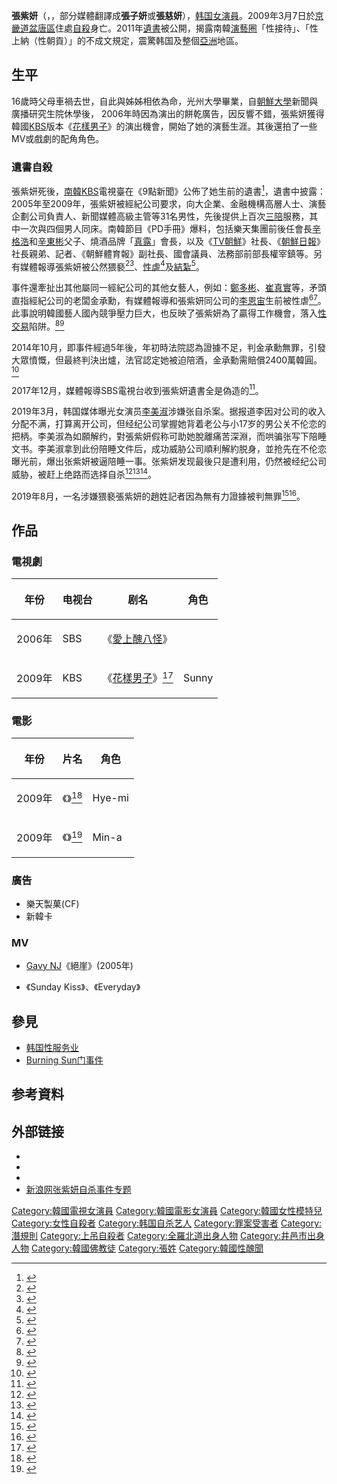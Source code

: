 {{Expand Korean|time=2018-08-12T18:03:00+00:00}}
{{藝人
| 姓名 = 張紫妍
| 類型 = 女演員
| 圖片 = 
| 圖片簡介 = 
| 圖片尺寸 = 
| 外文名 = 장자연
| 外文  = ko
| 羅馬拼音 = Jang Ja-yeon
| 綽號 = 
| 別名 = 
| 出生日期 = {{birth date|df=yes|1980|1|25}}
| 逝世日期 = {{Death date and age|2009|3|7|1980|1|25}}
| 出生地點 = {{ROK-1972|short=yes}}[[全羅北道|全羅北道]][[井邑市|井邑市]]
| 逝世地點 = {{KOR}}[[京畿道|京畿道]][[城南市|城南市]][[盆唐區|盆唐區]]{{link-ko|盆唐洞|분당동}}
| 國籍 = {{ROK}}
| 語言 = [[韓語|韓語]]、[[英語|英語]]
| 職業 = [[演員|演員]]
| 教育程度 = [[朝鮮大學_(韓國)|朝鮮大學]]大學院[[碩士|碩士]]
[[研究生|研究生]] 
| 出身地 = {{KOR}}
| 出道日期 = 2006年
| 出道作 =
| 代表作 = 
| 活躍年代 = 2006年－2009年
| 唱片公司 = 
| 經紀公司 = 
| 相關團體 = 
| 網站 = 
| IMDb = 3316630
}}

'''張紫妍'''（{{lang-ko|장자연}}，{{bd|1980年|1月25日|2009年|3月7日|catIdx=J張}}，部分媒體翻譯成'''張子妍'''或'''張慈妍'''），[[韩国|韩国]][[女演員|女演員]]。2009年3月7日於[[京畿道|京畿道]][[盆唐區|盆唐區]]住處[[自殺|自殺]]身亡。2011年[[遺書|遺書]]被公開，揭露南韓[[演藝圈|演藝圈]]「性接待」、「性上納（性朝貢）」的不成文規定，震驚韩国及整個[[亞洲|亞洲]]地區。

==生平==
16歲時父母車禍去世，自此與姊姊相依為命，光州大學畢業，自[[朝鮮大學_(韓國)|朝鮮大學]]新聞與廣播研究生院休學後，
2006年時因為演出{{tsl|ko|롯데제과|樂天製菓}}的餅乾廣告，因反響不錯，張紫妍獲得韓國[[韓國放送公社|KBS]]版本《[[花樣男子_(2009年電視劇)|花樣男子]]》的演出機會，開始了她的演藝生涯。其後還拍了一些MV或戲劇的配角角色。

=== 遺書自殺 ===
張紫妍死後，[[大韓民國|南韓]][[KBS|KBS]]電視臺在《9點新聞》公佈了她生前的遺書<ref>{{cite news |title=张紫妍完整遗书曝光 生前被迫为31人陪睡百余次 ——中新网 |url=https://www.chinanews.com.cn/yl/2011/03-08/2890240.shtml |accessdate=2022-02-04 |work=中国新闻网 |archive-date=2022-02-04 |archive-url=https://web.archive.org/web/20220204060819/https://www.chinanews.com.cn/yl/2011/03-08/2890240.shtml |dead-url=no }}</ref>，遺書中披露：2005年至2009年，張紫妍被經紀公司要求，向大企業、金融機構高層人士、演藝企劃公司負責人、新聞媒體高級主管等31名男性，先後提供上百次[[三陪|三陪]]服務，其中一次與四個男人同床。南韓節目《PD手冊》爆料，包括樂天集團前後任會長[[辛格浩|辛格浩]]和[[辛東彬|辛東彬]]父子、燒酒品牌「[[真露|真露]]」會長，以及《[[TV朝鮮|TV朝鮮]]》社長、《[[朝鮮日報|朝鮮日報]]》社長親弟、記者、《朝鮮體育報》副社長、國會議員、法務部前部長權宰鎮等。另有媒體報導張紫妍被公然猥褻<ref>{{cite web |title=女星目睹張紫妍遭性虐玩壞：他讓姐姐坐在膝上 |url=https://www.chinatimes.com/realtimenews/20190307003915-260404 |website=[[中時電子報|中時電子報]] |accessdate=2019-03-07 |archive-date=2020-02-29 |archive-url=https://web.archive.org/web/20200229095418/https://www.chinatimes.com/realtimenews/20190307003915-260404 |dead-url=no }}</ref><ref>{{cite web |title=狠！張紫妍被逼穿短裙跳桌舞！滿足變態社長偷窺慾 |url=https://www.setn.com/News.aspx?NewsID=415142 |website=[[三立新聞網|三立新聞網]] |accessdate=2018-08-11}}</ref>、[[性虐|性虐]]<ref>{{cite web |title=張紫妍被玩到壞掉 追溯期過結局超慘 |url=https://tw.news.yahoo.com/%E5%BC%B5%E7%B4%AB%E5%A6%8D%E8%A2%AB%E7%8E%A9%E5%88%B0%E5%A3%9E%E6%8E%89-%E8%BF%BD%E6%BA%AF%E6%9C%9F%E9%81%8E%E7%B5%90%E5%B1%80%E8%B6%85%E6%85%98-051004299.html |website=[[Yahoo奇摩新聞|Yahoo奇摩新聞]] |accessdate=2018-08-10 |archive-date=2020-02-29 |archive-url=https://web.archive.org/web/20200229095517/https://tw.news.yahoo.com/%E5%BC%B5%E7%B4%AB%E5%A6%8D%E8%A2%AB%E7%8E%A9%E5%88%B0%E5%A3%9E%E6%8E%89-%E8%BF%BD%E6%BA%AF%E6%9C%9F%E9%81%8E%E7%B5%90%E5%B1%80%E8%B6%85%E6%85%98-051004299.html |dead-url=no }}</ref>及[[結紮|結紮]]<ref>{{cite web |title=被灌藥水性侵到最高點！友人爆張紫妍被結紮　方便無套進入 |url=https://www.setn.com/News.aspx?NewsID=414760 |website=[[三立新聞網|三立新聞網]] |accessdate=2018-08-10}}</ref>。

事件還牽扯出其他屬同一經紀公司的其他女藝人，例如：[[鄭多彬_(1980年)|鄭多彬]]、[[崔真實|崔真實]]等，矛頭直指經紀公司的老闆金承勳，有媒體報導和張紫妍同公司的[[李恩宙|李恩宙]]生前被性虐<ref>{{cite web |title=李恩宙自殺13年後揭張紫妍同類事件　曾被迫塞性玩具上台？ |url=https://www.hk01.com/%E9%9F%93%E8%BF%B7/230822/%E6%9D%8E%E6%81%A9%E5%AE%99%E8%87%AA%E6%AE%BA13%E5%B9%B4%E5%BE%8C%E6%8F%AD%E5%BC%B5%E7%B4%AB%E5%A6%8D%E5%90%8C%E9%A1%9E%E4%BA%8B%E4%BB%B6-%E6%9B%BE%E8%A2%AB%E8%BF%AB%E5%A1%9E%E6%80%A7%E7%8E%A9%E5%85%B7%E4%B8%8A%E5%8F%B0 |website=[[香港01|香港01]] |accessdate=2018-09-03 |archive-date=2020-02-29 |archive-url=https://web.archive.org/web/20200229095424/https://www.hk01.com/%E9%9F%93%E8%BF%B7/230822/%E6%9D%8E%E6%81%A9%E5%AE%99%E8%87%AA%E6%AE%BA13%E5%B9%B4%E5%BE%8C%E6%8F%AD%E5%BC%B5%E7%B4%AB%E5%A6%8D%E5%90%8C%E9%A1%9E%E4%BA%8B%E4%BB%B6-%E6%9B%BE%E8%A2%AB%E8%BF%AB%E5%A1%9E%E6%80%A7%E7%8E%A9%E5%85%B7%E4%B8%8A%E5%8F%B0 |dead-url=no }}</ref><ref>{{cite web |title=被迫性服務高層！下體「塞玩具」8小時　韓女星25歲輕生 |url=https://www.setn.com/News.aspx?NewsID=509094 |website=[[三立新聞網|三立新聞網]] |accessdate=2019-03-09}}</ref>。此事說明韓國藝人國內競爭壓力巨大，也反映了張紫妍為了贏得工作機會，落入[[性交易|性交易]]陷阱。<ref name="wy1 " >{{cite news |url=http://news.163.com/11/0308/04/6UJJFL6Q00014AED.html |title=韓女星張自然遺書曝光 曾被迫陪睡100多次 |accessdate=2011-03-08 |work= |publisher=網易 |language=zh-hans |archive-url=https://web.archive.org/web/20110311144909/http://news.163.com/11/0308/04/6UJJFL6Q00014AED.html |archive-date=2011-03-11 |dead-url=yes }}</ref><ref>{{cite news |title=张紫妍遗书内容震惊韩演艺圈 先后“陪睡”31名男性上百次--国际--人民网 |url=http://world.people.com.cn/n/2014/1017/c157278-25851654.html |accessdate=2022-02-04 |work=人民网 |archive-date=2022-02-05 |archive-url=https://web.archive.org/web/20220205044549/http://world.people.com.cn/n/2014/1017/c157278-25851654.html |dead-url=no }}</ref>

2014年10月，即事件經過5年後，年初時法院認為證據不足，判金承勳無罪，引發大眾憤慨，但最終判決出爐，法官認定她被迫陪酒，金承勳需賠償2400萬韓圓。<ref>{{Cite web |url=http://www.ettoday.net/news/20141014/413166.htm |title=已故女星張紫妍控訴被逼「5P性招待」　隔5年終還清白 |access-date=2014-10-15 |archive-date=2015-09-24 |archive-url=https://web.archive.org/web/20150924133100/http://www.ettoday.net/news/20141014/413166.htm |dead-url=no }}</ref>

2017年12月，媒體報導SBS電視台收到張紫妍遺書全是偽造的<ref>{{cite web |title=張紫妍50封遺書全假的！　偽造者被起底「性侵犯變勝利組」 |url=https://star.ettoday.net/news/1082989 |website=[[ETtoday新聞雲|ETtoday新聞雲]] |accessdate=2017-12-30 |archive-date=2020-02-29 |archive-url=https://web.archive.org/web/20200229095420/https://star.ettoday.net/news/1082989 |dead-url=no }}</ref>。

2019年3月，韩国媒体曝光女演员[[李美淑|李美淑]]涉嫌张自杀案。据报道李因对公司的收入分配不满，打算离开公司，但经纪公司掌握她背着老公与小17岁的男公关不伦恋的把柄。李美淑為如願解约，對張紫妍假称可助她脫離痛苦深淵，而哄骗张写下陪睡文书。李美淑拿到此份陪睡文件后，成功威胁公司順利解約脱身，並抢先在不伦恋曝光前，爆出张紫妍被逼陪睡一事。张紫妍发现最後只是遭利用，仍然被经纪公司威胁，被赶上绝路而选择自杀<ref>{{cite news|url=https://hk.entertainment.appledaily.com/enews/realtime/article/20190318/59381076|title=【被迫賣淫】死前一周CCTV片段曝光 韓星張子妍疑被李美淑迫使自殺|publisher=[[蘋果日報|蘋果日報]]|date=2019-03-18|accessdate=2019-04-01|archive-date=2020-04-12|archive-url=https://web.archive.org/web/20200412191540/https://hk.entertainment.appledaily.com/enews/realtime/article/20190318/59381076|dead-url=no}}{{zh-hk}}</ref><ref>{{cite news|url=https://ent.ltn.com.tw/m/news/breakingnews/2731147|title=張子妍爆遭影后出賣自殺 當事人這樣回應引眾怒|publisher=[[自由時報|自由時報]]|date=2019-03-18|accessdate=2019-04-01|archive-date=2019-03-27|archive-url=https://web.archive.org/web/20190327145912/https://ent.ltn.com.tw/m/news/breakingnews/2731147|dead-url=no}}{{zh-tw}}</ref><ref>{{cite news |title=“张紫妍性招待案”10年调查期限将至，韩总统下令彻查 |url=https://www.guancha.cn/internation/2019_03_18_494049.shtml |accessdate=2022-02-04 |work=观察者网 |archive-date=2022-02-05 |archive-url=https://web.archive.org/web/20220205050023/https://www.guancha.cn/internation/2019_03_18_494049.shtml |dead-url=no }}</ref>。

2019年8月，一名涉嫌猥褻張紫妍的趙姓記者因為無有力證據被判無罪<ref>{{cite web |title=先別管安宰賢了 涉性騷張紫妍記者判決出爐令人怒 |url=https://www.chinatimes.com/realtimenews/20190822004419-260404 |website=[[中時電子報|中時電子報]] |accessdate=2019-08-22 |archive-date=2020-02-29 |archive-url=https://web.archive.org/web/20200229095418/https://www.chinatimes.com/realtimenews/20190822004419-260404 |dead-url=no }}</ref><ref>{{cite news |title=难翻案了！张紫妍案最终调查结果：无法查清名单 |url=https://world.huanqiu.com/article/9CaKrnKkCgD |accessdate=2022-02-04 |work=环球网 |archive-date=2022-02-04 |archive-url=https://web.archive.org/web/20220204105254/https://world.huanqiu.com/article/9CaKrnKkCgD |dead-url=no }}</ref>。

== 作品 ==
=== 電視劇 ===
{| class="wikitable" border="1" width="45%"
!年份
!电视台
!剧名
!角色
|-
|2006年||SBS||《[[愛上醜八怪|愛上醜八怪]]》||
|-
|2009年||KBS||《[[花樣男子_(2009年電視劇)|花樣男子]]》<ref name=":0">{{cite web|url=http://koreajoongangdaily.joins.com/news/article/article.aspx?aid=2901981|title=Actress from 'Boys Over Flowers' hangs herself|last=Kim|first=Mi-ju|last2=Jeon|first2=Ick-jin|date=9 March 2009|website=Korea JoongAng Daily|archive-url=https://web.archive.org/web/20210228122041/https://koreajoongangdaily.joins.com/news/article/article.aspx?aid=2901981|archive-date=2021-02-28|dead-url=no|access-date=28 July 2018}}</ref> || Sunny
|}

=== 電影 ===
{| class="wikitable" border="1" width="45%"
!年份
!片名
!角色
|-
|2009年||《{{link-ko|縱慾亂愛|펜트하우스 코끼리|-{zh-hans:顶楼大象; zh-hant:縱慾亂愛;}-}}》<ref>{{Cite news|url=http://www.koreaherald.com/view.php?ud=20090929000088|title=Late Korean actress' work invited to Polish film fest|last=|first=|date=30 March 2010|work=The Korea Herald|access-date=28 July 2018|archive-date=2019-03-30|archive-url=https://web.archive.org/web/20190330234521/http://www.koreaherald.com/view.php?ud=20090929000088|dead-url=no}}</ref>|| Hye-mi
|-
|2009年||《{{link-ko|鄭勝必失蹤事件|정승필 실종사건}}》<ref>{{Cite web|url=https://www.kmdb.or.kr/db/kor/detail/movie/K/10473|title=정승필 실종사건. The Weird Missing Case of Mr. J (Jeongseungpil Siljongsageon)|last=|first=|date=|website=Korean Movie Database|language=ko|archive-url=https://web.archive.org/web/20190402135955/https://www.kmdb.or.kr/db/kor/detail/movie/K/10473|archive-date=2019-04-02|dead-url=no|access-date=28 July 2018}}</ref>|| Min-a
|}

=== 廣告 ===
*樂天製菓(CF)
*新韓卡

=== MV ===
*[[Gavy_NJ|Gavy NJ]]《絕崖》(2005年)
*{{link-ko|高佑鎮|고유진}}《Sunday Kiss》、《Everyday》

== 參見 ==
* [[韩国性服务业|韩国性服务业]]
* [[Burning_Sun门事件|Burning Sun门事件]]

==参考資料==
{{reflist}}

==外部链接==
* {{imdb name|id=3316630|name=张紫妍}}
* {{douban people}}
* {{mtime people|1609881}}
* [http://ent.sina.com.cn/f/s/zzybhm/ 新浪网张紫妍自杀事件专题] {{Wayback|url=http://ent.sina.com.cn/f/s/zzybhm/ |date=20180813062431 }}

{{Authority control}}
{{DEFAULTSORT:Jang Ja-yeon}}
[[Category:韓國電視女演員|Category:韓國電視女演員]]
[[Category:韓國電影女演員|Category:韓國電影女演員]]
[[Category:韓國女性模特兒|Category:韓國女性模特兒]]
[[Category:女性自殺者|Category:女性自殺者]]
[[Category:韩国自杀艺人|Category:韩国自杀艺人]]
[[Category:罪案受害者|Category:罪案受害者]]
[[Category:潛規則|Category:潛規則]]
[[Category:上吊自殺者|Category:上吊自殺者]]
[[Category:全羅北道出身人物|Category:全羅北道出身人物]]
[[Category:井邑市出身人物|Category:井邑市出身人物]]
[[Category:韓國佛教徒|Category:韓國佛教徒]]
[[Category:張姓|Category:張姓]]
[[Category:韓國性醜聞|Category:韓國性醜聞]]